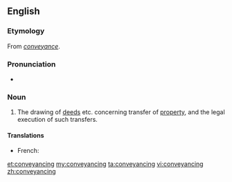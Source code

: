 ==English==

===Etymology===
From ''[[conveyance]]''.

===Pronunciation===
* {{IPA|/kənˈveɪənsɪŋ/|lang=en}}

===Noun===
{{en-noun|~}}

# {{context|legal|lang=en}} The drawing of [[deeds]] etc. concerning transfer of [[property]], and the legal execution of such transfers.

====Translations====
{{trans-top|legal process}}
* French: {{t|fr|cession des droits immobiliers|f}}
{{trans-mid}}
{{trans-bottom}}

[[et:conveyancing]]
[[my:conveyancing]]
[[ta:conveyancing]]
[[vi:conveyancing]]
[[zh:conveyancing]]